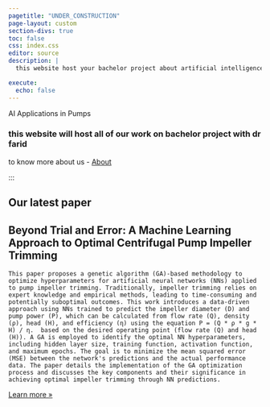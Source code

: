 ```yaml
---
pagetitle: "UNDER_CONSTRUCTION"
page-layout: custom
section-divs: true
toc: false
css: index.css
editor: source
description: | 
  this website host your bachelor project about artificial intelligence applications in centrifugal pumps with main focus on regression tasks including symbolic regression and more.

execute:
  echo: false
---
```


::: {.hero-banner}
::: {.content-block}
::: {.grid .column-page}
::: {.headline .g-col-lg-6 .g-col-12 .g-col-md-12}
::: h1
AI Applications in Pumps
:::

### this website will host all of our work on bachelor project with dr farid


to know more about us
-   [About](about.qmd)

:::

<!-- ```{r}
#| classes: '.g-col-lg-6 .g-col-12 .g-col-md-12'
#| warning: false
source("carousel.R")
carousel("gallery-carousel", 5000, 
         yaml.load_file("carousel.yml"))
``` -->

:::
:::
:::
:::


::: {.content-block}
:::{.features}

:::{.feature}

# Our latest paper 
## Beyond Trial and Error: A Machine Learning Approach to Optimal Centrifugal Pump Impeller Trimming


    This paper proposes a genetic algorithm (GA)-based methodology to optimize hyperparameters for artificial neural networks (NNs) applied to pump impeller trimming. Traditionally, impeller trimming relies on expert knowledge and empirical methods, leading to time-consuming and potentially suboptimal outcomes. This work introduces a data-driven approach using NNs trained to predict the impeller diameter (D) and pump power (P), which can be calculated from flow rate (Q), density (ρ), head (H), and efficiency (η) using the equation P = (Q * ρ * g * H) / η.  based on the desired operating point (flow rate (Q) and head (H)). A GA is employed to identify the optimal NN hyperparameters, including hidden layer size, training function, activation function, and maximum epochs. The goal is to minimize the mean squared error (MSE) between the network's predictions and the actual performance data. The paper details the implementation of the GA optimization process and discusses the key components and their significance in achieving optimal impeller trimming through NN predictions. 
::: {.learn-more}
[Learn more »](data/writings/posts/trimming_15-4-2024/index.qmd)
:::

:::

:::
:::


